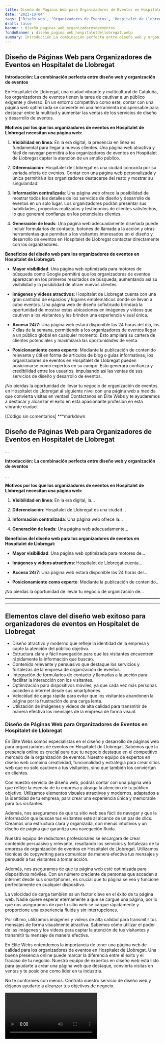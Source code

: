 ```yaml
---
title: Diseño de Páginas Web para Organizadores de Eventos en Hospitalet de Llobregat
date: '2023-10-04'
tags: ['Diseño web', 'Organizadores de Eventos', 'Hospitalet de Llobregat']
draft: false
banner : diseño_paginas_web_organizadoresdeeventos
fondoBanner : diseño_pagina_web_hospitaletdellobregat.webp
summary: Introducción La combinación perfecta entre diseño web y organización de eventos
---
```


## Diseño de Páginas Web para Organizadores de Eventos en Hospitalet de Llobregat

**Introducción: La combinación perfecta entre diseño web y organización de eventos**

En Hospitalet de Llobregat, una ciudad vibrante y multicultural de Cataluña, los organizadores de eventos tienen la tarea de cautivar a un público exigente y diverso. En un entorno competitivo como este, contar con una página web optimizada se convierte en una herramienta indispensable para destacar entre la multitud y aumentar las ventas de los servicios de diseño y desarrollo de eventos.

**Motivos por los que los organizadores de eventos en Hospitalet de Llobregat necesitan una página web:**

1. **Visibilidad en línea**: En la era digital, la presencia en línea es fundamental para llegar a nuevos clientes. Una página web atractiva y fácil de navegar permitirá a los organizadores de eventos en Hospitalet de Llobregat captar la atención de un amplio público.

2. **Diferenciación**: Hospitalet de Llobregat es una ciudad conocida por su variada oferta de eventos. Contar con una página web personalizada y única permitirá a los organizadores destacarse del resto y mostrar su singularidad.

3. **Información centralizada**: Una página web ofrece la posibilidad de mostrar todos los detalles de los servicios de diseño y desarrollo de eventos en un solo lugar. Los organizadores podrán presentar sus habilidades, proyectos realizados y testimonios de clientes satisfechos, lo que generará confianza en los potenciales clientes.

4. **Generación de leads**: Una página web adecuadamente diseñada puede incluir formularios de contacto, botones de llamada a la acción y otras herramientas que permitan a los visitantes interesados en el diseño y desarrollo de eventos en Hospitalet de Llobregat contactar directamente con los organizadores.

**Beneficios del diseño web para los organizadores de eventos en Hospitalet de Llobregat:**

- **Mayor visibilidad**: Una página web optimizada para motores de búsqueda como Google permitirá que los organizadores de eventos aparezcan en los primeros resultados de búsqueda, aumentando así su visibilidad y la posibilidad de atraer nuevos clientes.

- **Imágenes y videos atractivos**: Hospitalet de Llobregat cuenta con una gran cantidad de espacios y lugares emblemáticos donde se llevan a cabo eventos. Una página web de diseño sofisticado brindará la oportunidad de mostrar estas ubicaciones en imágenes y videos que cautiven a los visitantes y les brinden una experiencia visual única.

- **Acceso 24/7**: Una página web estará disponible las 24 horas del día, los 7 días de la semana, permitiendo a los organizadores de eventos llegar a un público global en cualquier momento. Esto ampliará su cartera de clientes potenciales y maximizará las oportunidades de venta.

- **Posicionamiento como experto**: Mediante la publicación de contenido relevante y útil en forma de artículos de blog o guías informativas, los organizadores de eventos en Hospitalet de Llobregat pueden posicionarse como expertos en su campo. Esto generará confianza y credibilidad entre los usuarios, impulsando así las ventas de sus servicios de diseño y desarrollo de eventos.

¡No pierdas la oportunidad de llevar tu negocio de organización de eventos en Hospitalet de Llobregat al siguiente nivel con una página web a medida que convierta visitas en ventas! Contáctanos en Élite Webs y te ayudaremos a destacar y alcanzar el éxito en esta apasionante profesión en esta vibrante ciudad.

[Código sin comentarios]
***markdown
## Diseño de Páginas Web para Organizadores de Eventos en Hospitalet de Llobregat

...

**Introducción: La combinación perfecta entre diseño web y organización de eventos**

...

**Motivos por los que los organizadores de eventos en Hospitalet de Llobregat necesitan una página web:**

1. **Visibilidad en línea**: En la era digital, la...

2. **Diferenciación**: Hospitalet de Llobregat es una ciudad...

3. **Información centralizada**: Una página web ofrece la...

4. **Generación de leads**: Una página web adecuadamente...

**Beneficios del diseño web para los organizadores de eventos en Hospitalet de Llobregat:**

- **Mayor visibilidad**: Una página web optimizada para motores de...

- **Imágenes y videos atractivos**: Hospitalet de Llobregat cuenta...

- **Acceso 24/7**: Una página web estará disponible las 24 horas del...

- **Posicionamiento como experto**: Mediante la publicación de contenido...

¡No pierdas la oportunidad de llevar tu negocio de organización de...
***
***

<GifSeo />

<Cta />

## Elementos clave del diseño web exitoso para organizadores de eventos en Hospitalet de Llobregat

- Diseño atractivo y moderno que refleje la identidad de la empresa y capte la atención del público objetivo.
- Estructura clara y fácil navegación para que los visitantes encuentren rápidamente la información que buscan.
- Contenido relevante y persuasivo que destaque los servicios y fortalezas de la empresa de organización de eventos.
- Integración de formularios de contacto y llamadas a la acción para facilitar la interacción con los visitantes.
- Optimización para dispositivos móviles, ya que cada vez más personas acceden a internet desde sus smartphones.
- Velocidad de carga rápida para evitar que los visitantes abandonen la página por la frustración de una carga lenta.
- Utilización de imágenes y videos de alta calidad para transmitir de manera efectiva los mensajes de la empresa de forma visual.

### Diseño de Páginas Web para Organizadores de Eventos en Hospitalet de Llobregat

En Élite Webs somos especialistas en el diseño y desarrollo de páginas web para organizadores de eventos en Hospitalet de Llobregat. Sabemos que la presencia online es crucial para que tu negocio destaque en el competitivo mercado de la organización de eventos. Nuestro equipo de expertos en diseño web combina creatividad, funcionalidad y estrategia para crear sitios web que no solo cautiven a tus visitantes, sino que también los conviertan en clientes.

Con nuestro servicio de diseño web, podrás contar con una página web que refleje la esencia de tu empresa y atraiga la atención de tu público objetivo. Utilizamos elementos visuales atractivos y modernos, adaptados a la identidad de tu empresa, para crear una experiencia única y memorable para tus visitantes.

Además, nos aseguramos de que tu sitio web sea fácil de navegar y que la información que buscan tus visitantes esté al alcance de un par de clics. Creamos una estructura clara y organizada, con menús intuitivos y un diseño de página que garantiza una navegación fluida.

Nuestro equipo de redactores profesionales se encargará de crear contenido persuasivo y relevante, resaltando los servicios y fortalezas de tu empresa de organización de eventos en Hospitalet de Llobregat. Utilizamos técnicas de copywriting para comunicar de manera efectiva tus mensajes y persuadir a tus visitantes a tomar acción.

Además, nos aseguramos de que tu página web esté optimizada para dispositivos móviles. Con un número creciente de personas que acceden a internet desde sus smartphones, es crucial que tu página se vea y funcione perfectamente en cualquier dispositivo.

La velocidad de carga también es un factor clave en el éxito de tu página web. Nadie quiere esperar eternamente a que se cargue una página, por lo que nos aseguramos de que tu sitio web se cargue rápidamente y proporcione una experiencia fluida y sin interrupciones.

Por último, utilizamos imágenes y videos de alta calidad para transmitir tus mensajes de forma visualmente atractiva. Sabemos cómo utilizar el poder de las imágenes y los videos para captar la atención de tus visitantes y transmitir tu mensaje de manera efectiva.

En Élite Webs entendemos la importancia de tener una página web de calidad para los organizadores de eventos en Hospitalet de Llobregat. Una buena presencia online puede marcar la diferencia entre el éxito y el fracaso de tu negocio. Nuestro equipo de expertos en diseño web está listo para ayudarte a crear una página web que destaque, convierta visitas en ventas y te posicione como líder en tu industria.

No te conformes con menos. Contrata nuestro servicio de diseño web y déjanos ayudarte a alcanzar tus objetivos de negocio.

<Video />

<CtaBot job='Organizadores de Eventos' city='Hospitalet de Llobregat'/>

<Gmaps query='Hospitalet de Llobregat+españa+maps' />